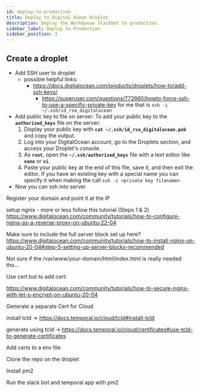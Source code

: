 ```yaml
---
id: deploy-to-production
title: Deploy to Digital Ocean Droplet
description: Deploy the WorkQueue Slackbot to production.
sidebar_label: Deploy to Production
sidebar_position: 3
---
```


## Create a droplet

- Add SSH user to droplet
  - possible helpful links:
    - https://docs.digitalocean.com/products/droplets/how-to/add-ssh-keys/
      - https://superuser.com/questions/772660/howto-force-ssh-to-use-a-specific-private-key
        for me that is `ssh -i ~/.ssh/id_rsa_digitalocean`
- Add public key to file on server:
  To add your public key to the **`authorized_keys`** file on the server:
  1. Display your public key with **`cat ~/.ssh/id_rsa_digitalocean.pub`** and copy the output.
  2. Log into your DigitalOcean account, go to the Droplets section, and access your Droplet's console.
  3. As **`root`**, open the **`~/.ssh/authorized_keys`** file with a text editor like **`nano`** or **`vi`**.
  4. Paste your public key at the end of this file, save it, and then exit the editor.
     If you have an existing key with a special name you can specify it when making the call
     `ssh -i <private key filename>`
- Now you can ssh into server

Register your domain and point it at the IP

setup ngnix - more or less follow this tutorial (Steps 1 & 2) https://www.digitalocean.com/community/tutorials/how-to-configure-nginx-as-a-reverse-proxy-on-ubuntu-22-04

Make sure to include the full server block set up here?
https://www.digitalocean.com/community/tutorials/how-to-install-nginx-on-ubuntu-20-04#step-5-setting-up-server-blocks-recommended

Not sure if the /var/www/your-domain/html/index.html is really needed tho…

Use cert bot to add cert:

https://www.digitalocean.com/community/tutorials/how-to-secure-nginx-with-let-s-encrypt-on-ubuntu-20-04

Generate a separate Cert for Cloud

install tcld → https://docs.temporal.io/cloud/tcld#install-tcld

generate using tcld → https://docs.temporal.io/cloud/certificates#use-tcld-to-generate-certificates

Add certs to a env file

Clone the repo on the droplet

Install pm2

Run the slack bot and temporal app with pm2
